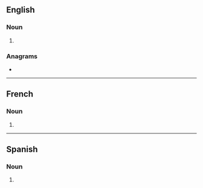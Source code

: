 ==English==

===Noun===
{{head|en|noun plural form}}

# {{plural of|senior|lang=en}}

===Anagrams===
* {{anagrams|en|a=einorss|Serinos|sonsier}}

----

==French==

===Noun===
{{head|fr|noun plural form|g=m}}

# {{plural of|senior|lang=fr}}

----

==Spanish==

===Noun===
{{head|es|noun form}}

# {{plural of|senior|lang=es}}